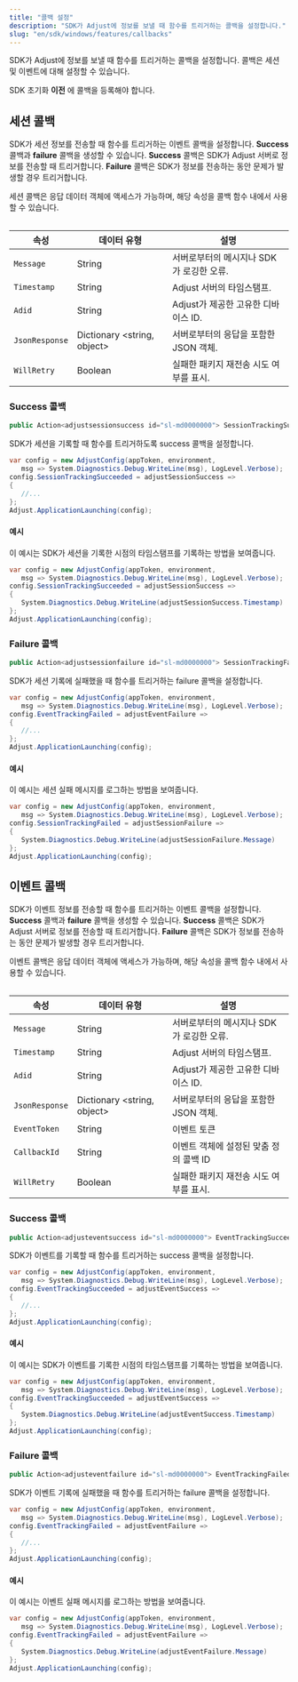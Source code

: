 ```yaml
---
title: "콜백 설정"
description: "SDK가 Adjust에 정보를 보낼 때 함수를 트리거하는 콜백을 설정합니다."
slug: "en/sdk/windows/features/callbacks"
---
```

SDK가 Adjust에 정보를 보낼 때 함수를 트리거하는 콜백을 설정합니다. 콜백은 세션 및 이벤트에 대해 설정할 수 있습니다.
<callout type="important"> 

SDK 초기화 **이전** 에 콜백을 등록해야 합니다.
</Callout> 

세션 콜백
-----

SDK가 세션 정보를 전송할 때 함수를 트리거하는 이벤트 콜백을 설정합니다. **Success** 콜백과 **failure** 콜백을 생성할 수 있습니다. **Success** 콜백은 SDK가 Adjust 서버로 정보를 전송할 때 트리거합니다. **Failure** 콜백은 SDK가 정보를 전송하는 동안 문제가 발생할 경우 트리거합니다.

세션 콜백은 응답 데이터 객체에 액세스가 가능하며,  해당 속성을 콜백 함수 내에서 사용할 수 있습니다.
<table> 

|       속성       |           데이터 유형            |            설명            |
|----------------|-----------------------------|--------------------------|
| `Message`      | String                      | 서버로부터의 메시지나 SDK가 로깅한 오류. |
| `Timestamp`    | String                      | Adjust 서버의 타임스탬프.        |
| `Adid`         | String                      | Adjust가 제공한 고유한 디바이스 ID. |
| `JsonResponse` | Dictionary <string, object> | 서버로부터의 응답을 포함한 JSON 객체.  |
| `WillRetry`    | Boolean                     | 실패한 패키지 재전송 시도 여부를 표시.   |

</Table> 

### Success 콜백

```cs
public Action<adjustsessionsuccess id="sl-md0000000"> SessionTrackingSucceeded { get; set; }
```

SDK가 세션을 기록할 때 함수를 트리거하도록 success 콜백을 설정합니다.

```cs
var config = new AdjustConfig(appToken, environment,
   msg => System.Diagnostics.Debug.WriteLine(msg), LogLevel.Verbose);
config.SessionTrackingSucceeded = adjustSessionSuccess =>
{
   //...
};
Adjust.ApplicationLaunching(config);
```

#### 예시

이 예시는 SDK가 세션을 기록한 시점의 타임스탬프를 기록하는 방법을 보여줍니다.

```cs
var config = new AdjustConfig(appToken, environment,
   msg => System.Diagnostics.Debug.WriteLine(msg), LogLevel.Verbose);
config.SessionTrackingSucceeded = adjustSessionSuccess =>
{
   System.Diagnostics.Debug.WriteLine(adjustSessionSuccess.Timestamp)
};
Adjust.ApplicationLaunching(config);
```

### Failure 콜백

```cs
public Action<adjustsessionfailure id="sl-md0000000"> SessionTrackingFailed { get; set; }
```

SDK가 세션 기록에 실패했을 때 함수를 트리거하는 failure 콜백을 설정합니다.

```cs
var config = new AdjustConfig(appToken, environment,
   msg => System.Diagnostics.Debug.WriteLine(msg), LogLevel.Verbose);
config.EventTrackingFailed = adjustEventFailure =>
{
   //...
};
Adjust.ApplicationLaunching(config);
```

#### 예시

이 예시는 세션 실패 메시지를 로그하는 방법을 보여줍니다.

```cs
var config = new AdjustConfig(appToken, environment,
   msg => System.Diagnostics.Debug.WriteLine(msg), LogLevel.Verbose);
config.SessionTrackingFailed = adjustSessionFailure =>
{
   System.Diagnostics.Debug.WriteLine(adjustSessionFailure.Message)
};
Adjust.ApplicationLaunching(config);
```

이벤트 콜백
------

SDK가 이벤트 정보를 전송할 때 함수를 트리거하는 이벤트 콜백을 설정합니다. **Success** 콜백과 **failure** 콜백을 생성할 수 있습니다. **Success** 콜백은 SDK가 Adjust 서버로 정보를 전송할 때 트리거합니다. **Failure** 콜백은 SDK가 정보를 전송하는 동안 문제가 발생할 경우 트리거합니다.

이벤트 콜백은 응답 데이터 객체에 액세스가 가능하며, 해당 속성을 콜백 함수 내에서 사용할 수 있습니다.
<table> 

|       속성       |           데이터 유형            |            설명            |
|----------------|-----------------------------|--------------------------|
| `Message`      | String                      | 서버로부터의 메시지나 SDK가 로깅한 오류. |
| `Timestamp`    | String                      | Adjust 서버의 타임스탬프.        |
| `Adid`         | String                      | Adjust가 제공한 고유한 디바이스 ID. |
| `JsonResponse` | Dictionary <string, object> | 서버로부터의 응답을 포함한 JSON 객체.  |
| `EventToken`   | String                      | 이벤트 토큰                   |
| `CallbackId`   | String                      | 이벤트 객체에 설정된 맞춤 정의 콜백 ID  |
| `WillRetry`    | Boolean                     | 실패한 패키지 재전송 시도 여부를 표시.   |

</Table> 

### Success 콜백

```cs
public Action<adjusteventsuccess id="sl-md0000000"> EventTrackingSucceeded { get; set; }
```

SDK가 이벤트를 기록할 때 함수를 트리거하는 success 콜백을 설정합니다.

```cs
var config = new AdjustConfig(appToken, environment,
   msg => System.Diagnostics.Debug.WriteLine(msg), LogLevel.Verbose);
config.EventTrackingSucceeded = adjustEventSuccess =>
{
   //...
};
Adjust.ApplicationLaunching(config);
```

#### 예시

이 예시는 SDK가 이벤트를 기록한 시점의 타임스탬프를 기록하는 방법을 보여줍니다.

```cs
var config = new AdjustConfig(appToken, environment,
   msg => System.Diagnostics.Debug.WriteLine(msg), LogLevel.Verbose);
config.EventTrackingSucceeded = adjustEventSuccess =>
{
   System.Diagnostics.Debug.WriteLine(adjustEventSuccess.Timestamp)
};
Adjust.ApplicationLaunching(config);
```

### Failure 콜백

```cs
public Action<adjusteventfailure id="sl-md0000000"> EventTrackingFailed { get; set; }
```

SDK가 이벤트 기록에 실패했을 때 함수를 트리거하는 failure 콜백을 설정합니다.

```cs
var config = new AdjustConfig(appToken, environment,
   msg => System.Diagnostics.Debug.WriteLine(msg), LogLevel.Verbose);
config.EventTrackingFailed = adjustEventFailure =>
{
   //...
};
Adjust.ApplicationLaunching(config);
```

#### 예시

이 예시는 이벤트 실패 메시지를 로그하는 방법을 보여줍니다.

```cs
var config = new AdjustConfig(appToken, environment,
   msg => System.Diagnostics.Debug.WriteLine(msg), LogLevel.Verbose);
config.EventTrackingFailed = adjustEventFailure =>
{
   System.Diagnostics.Debug.WriteLine(adjustEventFailure.Message)
};
Adjust.ApplicationLaunching(config);
```

